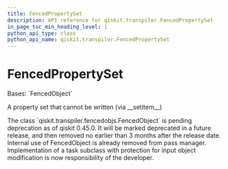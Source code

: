 ```yaml
---
title: FencedPropertySet
description: API reference for qiskit.transpiler.FencedPropertySet
in_page_toc_min_heading_level: 1
python_api_type: class
python_api_name: qiskit.transpiler.FencedPropertySet
---
```


# FencedPropertySet

<Class id="qiskit.transpiler.FencedPropertySet" isDedicatedPage={true} github="https://github.com/qiskit/qiskit/tree/stable/0.45/qiskit/transpiler/fencedobjs.py" signature="qiskit.transpiler.FencedPropertySet(property_set_instance)">
  Bases: `FencedObject`

  A property set that cannot be written (via \_\_setitem\_\_)

  <Admonition title="Deprecated since version 0.45.0_pending" type="danger">
    The class `qiskit.transpiler.fencedobjs.FencedObject` is pending deprecation as of qiskit 0.45.0. It will be marked deprecated in a future release, and then removed no earlier than 3 months after the release date. Internal use of FencedObject is already removed from pass manager. Implementation of a task subclass with protection for input object modification is now responsibility of the developer.
  </Admonition>
</Class>

